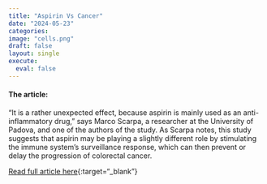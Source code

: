```yaml
---
title: "Aspirin Vs Cancer"
date: "2024-05-23"
categories:
image: "cells.png"
draft: false
layout: single
execute: 
  eval: false
---
```


#### The article:

“It is a rather unexpected effect, because aspirin is mainly used as an anti-inflammatory drug,” says Marco Scarpa, a researcher at the University of Padova, and one of the authors of the study. As Scarpa notes, this study suggests that aspirin may be playing a slightly different role by stimulating the immune system’s surveillance response, which can then prevent or delay the progression of colorectal cancer.

[Read full article here](https://www.nationalgeographic.com/premium/article/aspirin-immune-system-detect-target-cancer-cells){:target="_blank"}
